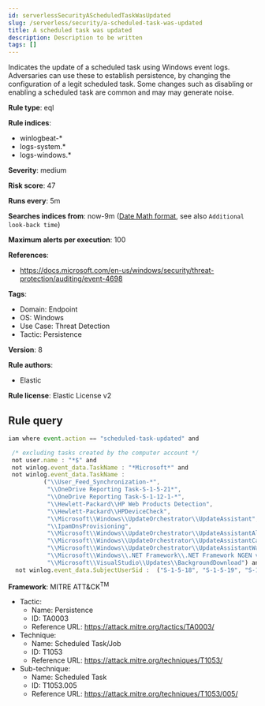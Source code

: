 ```yaml
---
id: serverlessSecurityAScheduledTaskWasUpdated
slug: /serverless/security/a-scheduled-task-was-updated
title: A scheduled task was updated
description: Description to be written
tags: []
---
```


<div id="a-scheduled-task-was-updated"></div>

Indicates the update of a scheduled task using Windows event logs. Adversaries can use these to establish persistence, by changing the configuration of a legit scheduled task. Some changes such as disabling or enabling a scheduled task are common and may may generate noise.

**Rule type**: eql

**Rule indices**: 

* winlogbeat-*
* logs-system.*
* logs-windows.*

**Severity**: medium

**Risk score**: 47

**Runs every**: 5m

**Searches indices from**: now-9m ([Date Math format](((ref))/common-options.html#date-math), see also <DocLink id="serverlessSecurityRulesUiCreate" section="set-the-rules-schedule">`Additional look-back time`</DocLink>)

**Maximum alerts per execution**: 100

**References**: 

* https://docs.microsoft.com/en-us/windows/security/threat-protection/auditing/event-4698

**Tags**: 

* Domain: Endpoint
* OS: Windows
* Use Case: Threat Detection
* Tactic: Persistence

**Version**: 8

**Rule authors**: 

* Elastic

**Rule license**: Elastic License v2

## Rule query

```js
iam where event.action == "scheduled-task-updated" and

 /* excluding tasks created by the computer account */
 not user.name : "*$" and 
 not winlog.event_data.TaskName : "*Microsoft*" and 
 not winlog.event_data.TaskName :
          ("\\User_Feed_Synchronization-*",
           "\\OneDrive Reporting Task-S-1-5-21*",
           "\\OneDrive Reporting Task-S-1-12-1-*",
           "\\Hewlett-Packard\\HP Web Products Detection",
           "\\Hewlett-Packard\\HPDeviceCheck", 
           "\\Microsoft\\Windows\\UpdateOrchestrator\\UpdateAssistant", 
           "\\IpamDnsProvisioning",  
           "\\Microsoft\\Windows\\UpdateOrchestrator\\UpdateAssistantAllUsersRun", 
           "\\Microsoft\\Windows\\UpdateOrchestrator\\UpdateAssistantCalendarRun", 
           "\\Microsoft\\Windows\\UpdateOrchestrator\\UpdateAssistantWakeupRun", 
           "\\Microsoft\\Windows\\.NET Framework\\.NET Framework NGEN v*", 
           "\\Microsoft\\VisualStudio\\Updates\\BackgroundDownload") and 
  not winlog.event_data.SubjectUserSid :  ("S-1-5-18", "S-1-5-19", "S-1-5-20")

```

**Framework**: MITRE ATT&CK<sup>TM</sup>

* Tactic:
    * Name: Persistence
    * ID: TA0003
    * Reference URL: https://attack.mitre.org/tactics/TA0003/
* Technique:
    * Name: Scheduled Task/Job
    * ID: T1053
    * Reference URL: https://attack.mitre.org/techniques/T1053/
* Sub-technique:
    * Name: Scheduled Task
    * ID: T1053.005
    * Reference URL: https://attack.mitre.org/techniques/T1053/005/

